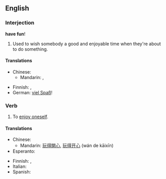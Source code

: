 ==English==

===Interjection===
'''have fun'''!

# Used to wish somebody a good and enjoyable time when they're about to do something.

====Translations====
{{trans-top|wish someone a good time}}
* Chinese:
** Mandarin: {{t|cmn|祝你玩得開心|sc=Hani}}, {{t|cmn|祝你玩得开心|tr=zhù nǐ wán de kāixīn|sc=Hani}}
{{trans-mid}}
* Finnish: {{t-|fi|pidä hauskaa|s}}, {{t-|fi|pitäkää hauskaa|p}}
* German: [[viel Spaß]]!
{{trans-bottom}}

===Verb===
{{en-verb|has fun|having fun|had fun|had fun}}

# To [[enjoy oneself]].

====Translations====
{{trans-top|enjoy oneself}}
* Chinese:
** Mandarin: [[玩]][[得]][[開心]], [[玩]][[得]][[开心]] (wán de kāixīn)
* Esperanto: {{t-|eo|amuziĝi|xs=Esperanto}}
{{trans-mid}}
* Finnish: {{t-|fi|pitää hauskaa}}, {{t+|fi|huvitella}}
* Italian: {{t+|it|divertirsi}}
* Spanish: {{t-|es|divertirse}}
{{trans-bottom}}